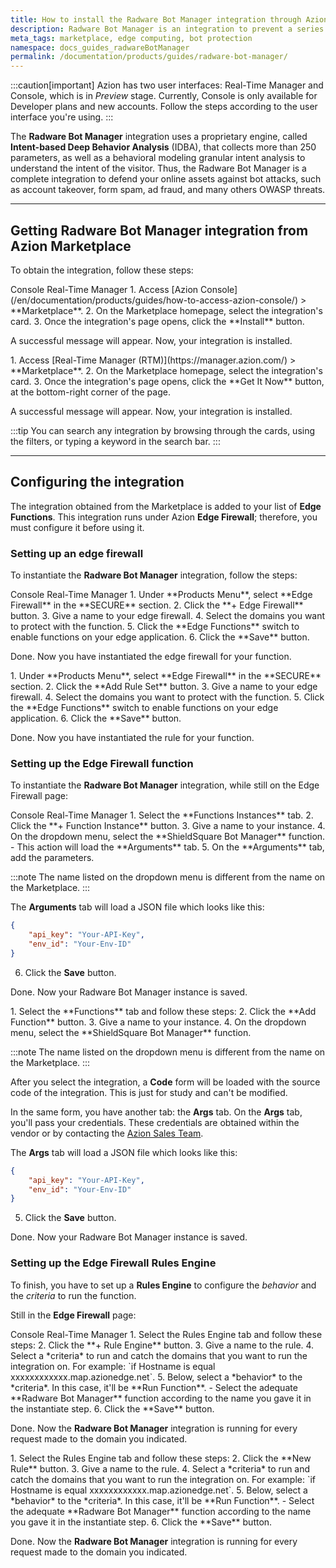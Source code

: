 ```yaml
---
title: How to install the Radware Bot Manager integration through Azion Marketplace
description: Radware Bot Manager is an integration to prevent a series of atacks on your website.
meta_tags: marketplace, edge computing, bot protection
namespace: docs_guides_radwareBotManager
permalink: /documentation/products/guides/radware-bot-manager/
---
```



:::caution[important]
Azion has two user interfaces: Real-Time Manager and Console, which is in *Preview* stage. Currently, Console is only available for Developer plans and new accounts. Follow the steps according to the user interface you're using.
:::

The **Radware Bot Manager** integration uses a proprietary engine, called **Intent-based Deep Behavior Analysis** (IDBA), that collects more than 250 parameters, as well as a behavioral modeling granular intent analysis to understand the intent of the visitor. Thus, the Radware Bot Manager is a complete integration to defend your online assets against bot attacks, such as account takeover, form spam, ad fraud, and many others OWASP threats.

---

## Getting Radware Bot Manager integration from Azion Marketplace

To obtain the integration, follow these steps:

<Tabs client:visible>
    <Fragment slot="tab.console">Console</Fragment>
    <Fragment slot="tab.rtm">Real-Time Manager</Fragment>

<Fragment slot="panel.console">
1. Access [Azion Console](/en/documentation/products/guides/how-to-access-azion-console/) > **Marketplace**.
2. On the Marketplace homepage, select the integration's card.
3. Once the integration's page opens, click the **Install** button.

A successful message will appear. Now, your integration is installed.
</Fragment>

<Fragment slot="panel.rtm">
1. Access [Real-Time Manager (RTM)](https://manager.azion.com/) > **Marketplace**.
2. On the Marketplace homepage, select the integration's card.
3. Once the integration's page opens, click the **Get It Now** button, at the bottom-right corner of the page.

A successful message will appear. Now, your integration is installed.
</Fragment>

</Tabs>

:::tip
You can search any integration by browsing through the cards, using the filters, or typing a keyword in the search bar.
:::

---

## Configuring the integration

The integration obtained from the Marketplace is added to your list of **Edge Functions**. This integration runs under Azion **Edge Firewall**; therefore, you must configure it before using it.

### Setting up an edge firewall

To instantiate the **Radware Bot Manager** integration, follow the steps:

<Tabs client:visible>
    <Fragment slot="tab.console">Console</Fragment>
    <Fragment slot="tab.rtm">Real-Time Manager</Fragment>

<Fragment slot="panel.console">
1. Under **Products Menu**, select **Edge Firewall** in the **SECURE** section.
2. Click the **+ Edge Firewall** button.
3. Give a name to your edge firewall.
4. Select the domains you want to protect with the function.
5. Click the **Edge Functions** switch to enable functions on your edge application.
6. Click the **Save** button.

Done. Now you have instantiated the edge firewall for your function.
</Fragment>

<Fragment slot="panel.rtm">
1. Under **Products Menu**, select **Edge Firewall** in the **SECURE** section.
2. Click the **Add Rule Set** button.
3. Give a name to your edge firewall.
4. Select the domains you want to protect with the function.
5. Click the **Edge Functions** switch to enable functions on your edge application.
6. Click the **Save** button.

Done. Now you have instantiated the rule for your function.
</Fragment>

</Tabs>

### Setting up the Edge Firewall function 

To instantiate the **Radware Bot Manager** integration, while still on the Edge Firewall page:

<Tabs client:visible>
    <Fragment slot="tab.console">Console</Fragment>
    <Fragment slot="tab.rtm">Real-Time Manager</Fragment>

<Fragment slot="panel.console">
1. Select the **Functions Instances** tab.
2. Click the **+ Function Instance** button.
3. Give a name to your instance.
4. On the dropdown menu, select the **ShieldSquare Bot Manager** function.
  - This action will load the **Arguments** tab.
5. On the **Arguments** tab, add the parameters.

:::note
The name listed on the dropdown menu is different from the name on the Marketplace.
:::

The **Arguments** tab will load a JSON file which looks like this:

```json
{
    "api_key": "Your-API-Key",
    "env_id": "Your-Env-ID"
}
```

6. Click the **Save** button.

Done. Now your Radware Bot Manager instance is saved.
</Fragment>

<Fragment slot="panel.rtm">
1. Select the **Functions** tab and follow these steps:
2. Click the **Add Function** button.
3. Give a name to your instance.
4. On the dropdown menu, select the **ShieldSquare Bot Manager** function.

:::note
The name listed on the dropdown menu is different from the name on the Marketplace.
:::

After you select the integration, a **Code** form will be loaded with the source code of the integration. This is just for study and can't be modified. 

In the same form, you have another tab: the **Args** tab. On the **Args** tab, you'll pass your credentials. These credentials are obtained within the vendor or by contacting the [Azion Sales Team](https://www.azion.com/en/contact-sales/).

The **Args** tab will load a JSON file which looks like this:

```json
{
    "api_key": "Your-API-Key",
    "env_id": "Your-Env-ID"
}
```

5. Click the **Save** button.

Done. Now your Radware Bot Manager instance is saved.
</Fragment>

</Tabs>

### Setting up the Edge Firewall Rules Engine

To finish, you have to set up a **Rules Engine** to configure the *behavior* and the *criteria* to run the function.

Still in the **Edge Firewall** page:

<Tabs client:visible>
    <Fragment slot="tab.console">Console</Fragment>
    <Fragment slot="tab.rtm">Real-Time Manager</Fragment>

<Fragment slot="panel.console">
1. Select the Rules Engine tab and follow these steps:
2. Click the **+ Rule Engine** button.
3. Give a name to the rule.
4. Select a *criteria* to run and catch the domains that you want to run the integration on. For example: `if Hostname is equal xxxxxxxxxxxx.map.azionedge.net`.
5. Below, select a *behavior* to the *criteria*. In this case, it'll be **Run Function**. 
    - Select the adequate **Radware Bot Manager** function according to the name you gave it in the instantiate step.
6. Click the **Save** button.

Done. Now the **Radware Bot Manager** integration is running for every request made to the domain you indicated.
</Fragment>

<Fragment slot="panel.rtm">
1. Select the Rules Engine tab and follow these steps:
2. Click the **New Rule** button.
3. Give a name to the rule.
4. Select a *criteria* to run and catch the domains that you want to run the integration on. For example: `if Hostname is equal xxxxxxxxxxxx.map.azionedge.net`.
5. Below, select a *behavior* to the *criteria*. In this case, it'll be **Run Function**. 
    - Select the adequate **Radware Bot Manager** function according to the name you gave it in the instantiate step.
6. Click the **Save** button.

Done. Now the **Radware Bot Manager** integration is running for every request made to the domain you indicated.
</Fragment>

</Tabs>
